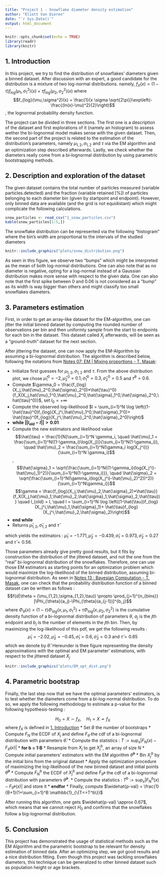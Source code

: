 ```yaml
---
title: "Project 1 - Snowflake diameter density estimation"
author: "Eliott Van Dieren"
date: "`r Sys.Date()`"
output: html_document
---
```


```r
knitr::opts_chunk$set(echo = TRUE)
library(readr)
library(knitr)
```

## 1. Introduction

In this project, we try to find the distribution of snowflakes' diameters given a binned dataset. After discussion with an expert, a good candidate for the distribution is a mixture of two log-normal distributions. namely, $f_X(x) = (1-\tau) f_{log}(\mu_1,\sigma_1^2)(x)+\tau f_{log}(\mu_2,\sigma_2^2)(x)$ where $$f_{log}(\mu,\sigma^2)(x) = \frac{1}{x \sigma \sqrt{2\pi}}\exp\left(-\frac{(ln(x)-\mu)^2}{2}\right)$$, the lognormal probability density function.

The project can be divided in three sections. The first one is a description of the dataset and first explorations of it (namely an histogram) to assess wether the bi-lognormal model makes sense with the given dataset. Then, the second part of the project is related to the estimation of the distribution's parameters, namely $\mu_{1,2}, \sigma_{1,2}$ and $\tau$ via the EM algorithm and an optimization step described afterwards. Lastly, we check whether the diameters really come from a bi-lognormal distribution by using parametric bootstrapping methods.

## 2. Description and exploration of the dataset

The given dataset contains the total number of particles measured (variable particles.detected) and the fraction (variable retained [%]) of particles belonging to each diameter bin (given by startpoint and endpoint). However, only binned data are available (and the grid is not equidistant) which might complicate the following calculations. 

```r
snow_particles <- read_csv("1_snow_particles.csv")
kable(snow_particles[1:5,])
```

The snowflake distribution can be represented via the following "histogram" where the bin's width are proportional to the intervals of the studied diameters
```r
knitr::include_graphics("plots/snow_distribution.png") 
``` 

As seen in this figure, we observe two "bumps" which might be interpreted as the mean of both log-normal distributions. One can also note that as no diameter is negative, opting for a log-normal instead of a Gaussian distribution makes more sense with respect to the given data. One can also note that the first spike between $0$ and $0.06$ is not considered as a "bump" as its width is way bigger than others and might classify too small snowflakes diameters.

## 3. Parameters estimation

First, in order to get an array-like dataset for the EM-algorithm, one can jitter the initial binned dataset by computing the rounded number of observations per bin and then uniformly sample from the start to endpoints for each bin in the dataset. This dataset called $X_j$ afterwards, will be seen as a "ground-truth" dataset for the next section.

After jittering the dataset, one can now apply the EM-Algorithm by assuming a bi-lognormal distribution. The algorithm is described below, following the notations from [Notes 07: EM | Mixing proportions - T. Masak](https://htmlpreview.github.io/?https://github.com/TMasak/StatComp/blob/master/Notes/07_EM.html#example-2-mixing-proportions):

  * Initialize first guesses for $\mu_{1,2}, \sigma_{1,2}$ and $\tau$. From the above distribution plot, we chose $\hat{\mu}_1^0 = -2,\hat{\mu}_2^0 = 0.1, \hat{\sigma}_1^0 = 0.3, \hat{\sigma}_2^0 = 0.5$ and $\hat{\tau}^0 = 0.6$.
  * Compute $\gamma_0 = \frac{f_{log}(X_j,\hat{\mu}_2^0,\hat{\sigma}_2^0)*\hat{\tau}^0}{f_X(X_j,hat{\mu}_1^0,\hat{\mu}_2^0,\hat{\sigma}_1^0,\hat{\sigma}_2^0,\hat{\tau}^0)}$, set $l_0 = +\infty$
  * Compute the observed log-likelihood $l = \sum_{i=1}^N \log \left((1-\hat{\tau}^0)f_{log}(X_j^i,\hat{\mu}_1^0,\hat{\sigma}_1^0)+ \hat{\tau}^0f_{log}(X_j^i,\hat{\mu}_2^0,\hat{\sigma}_2^0)\right)$
  * **while $||l_{old}-l||>0.01$**
  * Compute the new estimators and likelihood value
  $$\hat{\tau} = \frac{1}{N}\sum_{i=1}^N \gamma_i, \quad \hat{\mu}_1 = \frac{\sum_{i=1}^N((1-\gamma_i)\log(X_j))}{\sum_{i=1}^N(1-\gamma_i)}, \quad \hat{\mu}_2 = \frac{\sum_{i=1}^N(\gamma_i log(X_j^i))}{\sum_{i=1}^N \gamma_i}$$, 
  $$\hat{\sigma}_1 = \sqrt{\frac{\sum_{i=1}^N((1-\gamma_i)(log(X_j^i)-\hat{\mu}_1)^2)}{\sum_{i=1}^N(1-\gamma_i)}}, \quad \hat{\sigma}_2 =  \sqrt{\frac{\sum_{i=1}^N(\gamma_i(log(X_j^i)-\hat{\mu}_2)^2))^2)}{\sum_{i=1}^N\gamma_i}}$$ 
  $$\gamma = \frac{f_{log}(X_j,\hat{\mu}_2,\hat{\sigma}_2)*\hat{\tau}}{f_X(X_j,hat{\mu}_1,\hat{\mu}_2,\hat{\sigma}_1,\hat{\sigma}_2,\hat{\tau})} \quad l_{old} = l, \quad l = \sum_{i=1}^N \log \left((1-\hat{\tau})f_{log}(X_j^i,\hat{\mu}_1,\hat{\sigma}_1)+ \hat{\tau}f_{log}(X_j^i,\hat{\mu}_2,\hat{\sigma}_2)\right)$$
  * **end while**
  * Returns $\hat{\mu}_{1,2}, \hat{\sigma}_{1,2}$ and $\hat{\tau}$
  
which yields the estimators : $\hat{\mu}_1 = -1.771, \hat{\mu}_2 = -0.439, \hat{\sigma}_1 = 0.973, \hat{\sigma}_2 = 0.27$ and $\hat{\tau} = 0.56$.
  
Those parameters already give pretty good results, but it fits by construction the distribution of the jittered dataset, and not the one from the "real" bi-lognormal distribution of the snowflakes. Therefore, one can use those EM estimators as starting points for an optimization problem which would maximize the log-likelihood of the binned distribution, assuming bi-lognormal distribution. As seen in [Notes 13 : Bayesian Computation - T. Masak](https://htmlpreview.github.io/?https://github.com/TMasak/StatComp/blob/master/Notes/12_BayesComp.html), one can check that the probability distribution function of a binned dataset can be written as follows : 
$$f(d|\theta = (\mu_{1,2},\sigma_{1,2},\tau)) \propto \prod_{j=1}^{n_{bins}}[\Phi_{\theta}(a_j)-\Phi_{\theta}(a_{j-1})]^{b_j}$$ where $\Phi_{\theta}(x) = (1-\tau)\Phi_{log}(x,\mu_1,\sigma_1^2) + \tau\Phi_{log}(x,\mu_2,\sigma_2^2)$ is the cumulative density function of a bi-lognormal distribution of parameters $\theta$, $a_j$ is the $j$th endpoint and $b_j$ is the number of elements in the $j$th bin. Then, by maximizing the log-likelihood of this pdf, we get the following results : $$\hat{\mu}_1 = -2.02, \hat{\mu}_2 = -0.45, \hat{\sigma}_1 = 0.6, \hat{\sigma}_2 = 0.3 \text{ and }\hat{\tau} = 0.65$$ which we denote by $\hat{\theta}$.
Hereunder is thee figure representing the density approximations with the optimal and EM parameter' estimations, with respect to the jittered dataset $X_j$

```r
knitr::include_graphics("plots/EM_opt_dist.png") 
``` 

## 4. Parametric bootstrap

Finally, the last step now that we have the optimal parameters' estimators, is to test whether the diameters come from a bi-log-normal distribution. To do so, we apply the following methodology to estimate a p-value for the following hypothesis-testing :

$$H_0 = X \sim f_X, \quad H_1 = X \nsim f_X $$ where $f_X$ is defined in [1. Introduction]
* Set $B$ the number of bootstraps
* Compute $F_N$ the ECDF of $X_j$ and define $F_{\hat{\theta}}$ the cdf of a bi-lognormal distribution with parameters $\hat{\theta}$.
* Compute the statistics : $T := \sup_{x} |F_N(x) - F_{\hat{\theta}}(x)|$
* **for b = 1:B**
* Resample from $X_j$ to get $X_j^b$, an array of size $N$
* Compute initial parameters' estimators with the EM algorithm $\hat{\theta}^b$
* Bin $X_j^b$ by the initial bins from the original dataset
* Apply the optimization procedure of maximizing the log-likelihood of the new binned dataset and initial points $\hat{\theta}^b$
* Compute $F_N^b$ the ECDF of $X_j^b$ and define $F_{\hat{\theta}^b}$ the cdf of a bi-lognormal distribution with parameters $\hat{\theta}^b$.
* Compute the statistics : $T^b := \sup_{x} |F_N^b(x) - F_{\hat{\theta}^b}(x)|$ and store it
* **endfor**
* Finally, compute $\widehat{p-val} = \frac{1}{B+1}(1+\sum_{i=1}^B \mathbb{1}_{\{T<=T^b\}}$

After running this algorithm, one gets $\widehat{p-val} \approx 0.67$, which means that we cannot reject $H_0$ and confirms that the snowflakes follow a big-lognormal distribution.

## 5. Conclusion

This project has demonstrated the usage of statistical methods such as the EM Algorithm and the parametric bootstrap to be relevant for density estimation of binned data. After an optimizing step, we got good results and a nice distribution fitting. Even though this project was tackling snowflakes diameters, this technique can be generalized to other binned dataset such as population height or age brackets.
  
  
